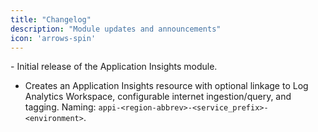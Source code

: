 ```yaml
---
title: "Changelog"
description: "Module updates and announcements"
icon: 'arrows-spin'
---
```


<Update label="2025/08/01" description="appi-v0.1.0">
  - Initial release of the Application Insights module.

  - Creates an Application Insights resource with optional linkage to Log Analytics Workspace, configurable internet ingestion/query, and tagging. Naming: `appi-<region-abbrev>-<service_prefix>-<environment>`.

</Update>


